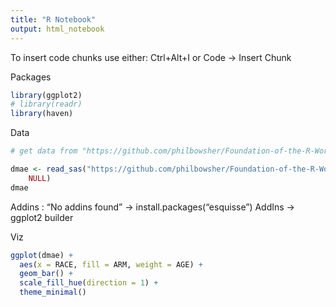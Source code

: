 ```yaml
---
title: "R Notebook"
output: html_notebook
---
```


To insert code chunks use either:
Ctrl+Alt+I
or
Code -> Insert Chunk
 
Packages
```r
library(ggplot2)
# library(readr)
library(haven)
```


Data
```r
# get data from "https://github.com/philbowsher/Foundation-of-the-R-Workflow-workshop-2019-09-06/raw/master/Examples/data/dmae.sas7bdat"

dmae <- read_sas("https://github.com/philbowsher/Foundation-of-the-R-Workflow-workshop-2019-09-06/raw/master/Examples/data/dmae.sas7bdat", 
    NULL)
dmae

```

Addins : "No addins found" 
-> install.packages("esquisse")
AddIns -> ggplot2 builder


Viz
```r
ggplot(dmae) +
  aes(x = RACE, fill = ARM, weight = AGE) +
  geom_bar() +
  scale_fill_hue(direction = 1) +
  theme_minimal()
```


